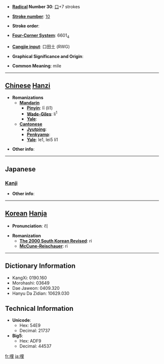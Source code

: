 * '''[[Wiktionary:Chinese radical index| Radical]] Number 30''': [[Wiktionary:Chinese radical index 口|口]]+7 strokes

* '''[[Wiktionary:Chinese total strokes index|Stroke number]]''': [[Wiktionary:Chinese total strokes index 10|10]]

* '''Stroke order''': 

* '''[[Wiktionary:Chinese four corner index|Four-Corner System]]''': 6601<sub>4</sub>

* '''[[Wiktionary:Chinese Cangjie index|Cangjie input]]''': 口田土 (RWG)

* '''Graphical Significance and Origin''': 

* '''Common Meaning''': mile

----

== [[Chinese]] [[Hanzi]] ==

* '''Romanizations'''
** '''[[Mandarin]]'''
*** '''[[Pinyin]]''': lī (li1)
*** '''[[Wade-Giles]]''': li<sup>1</sup>
*** '''[[Yale]]''': 
** '''[[Cantonese]]'''
*** '''[[Jyutping]]''':
*** '''[[Penkyamp]]''': 
*** '''[[Yale]]''': le1, lei5 li1

* '''Other info''': 

----

==Japanese==
===[[Kanji]]===
{{kanji|on readings=[[り]] (ri)
|kun readings=[[わい]] (wai), [[まいる]] (mairu)
}}

* '''Other info''':  

----

== [[Korean]] [[Hanja]] ==

* '''Pronunciation''': 리

* '''Romanization'''
** '''[[The 2000 South Korean Revised Romanization|The 2000 South Korean Revised]]''': ri
** '''[[McCune-Reischauer]]''': ri

----

== Dictionary Information ==

* KangXi: 0190.160
* Morohashi: 03649
* Dae Jaweon: 0409.320
* Hanyu Da Zidian: 10629.030

== Technical Information ==

* '''Unicode''':
** Hex: 54E9
** Decimal: 21737
* '''Big5''':
** Hex: ADF9
** Decimal: 44537

[[fr:哩]]
[[ja:哩]]